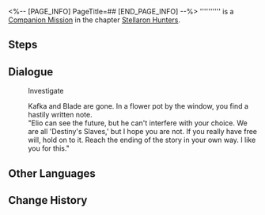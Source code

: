 <%-- [PAGE_INFO]
PageTitle=##
[END_PAGE_INFO] --%>
{{Stub|Dialogue.}}
{{Mission Infobox
|id            = 6020202
|title         = 
|image         = <!--Mission .png-->
|type          = Companion
|event_name    = 
|chapter       = Stellaron Hunters (Companion Mission Chapter)
|requirements  = [[Trailblaze Mission]] ''[[A Dragon Gallant, Its Ocean Distant]]'' completed
|summary       = <!--official mission summary from Fate's Atlas-->
|characters    = Trailblazer
|startLocation = [[The Xianzhou Luofu]] - [[Divination Commission]]
|world         = The Xianzhou Luofu
|area          = Divination Commission
|prev          = 
|next          = 
|rewards       = 
}}
'''''''''' is a [[Companion Mission]] in the chapter [[Stellaron Hunters (Companion Mission Chapter)|Stellaron Hunters]].

==Steps==


<!--
==Gameplay Notes==

--><!--
==Trial Character==

-->
==Dialogue==
{{Stub Dialogue}}

:{{DIcon|Loupe}} Investigate
:Kafka and Blade are gone. In a flower pot by the window, you find a hastily written note.
:"Elio can see the future, but he can't interfere with your choice. We are all 'Destiny's Slaves,' but I hope you are not. If you really have free will, hold on to it. Reach the ending of the story in your own way. I like you for this."
{{Dialogue End}}

==Other Languages==
{{Other Languages
|en   = 
|zhs  = 
|zht  = 
|ja   = 
|ko   = 
|es   = 
|fr   = 
|ru   = 
|th   = 
|vi   = 
|de   = 
|id   = 
|pt   = 
}}

==Change History==
{{Change History|1.2}}
